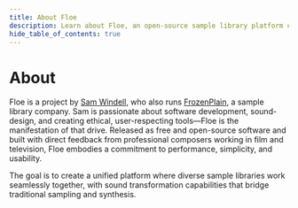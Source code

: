 ```yaml
---
title: About Floe
description: Learn about Floe, an open-source sample library platform created by Sam Windell
hide_table_of_contents: true
---
```


<!--
SPDX-FileCopyrightText: 2025 Sam Windell
SPDX-License-Identifier: MIT
-->

# About

Floe is a project by [Sam Windell](https://samwindell.name/), who also runs [FrozenPlain](https://www.frozenplain.com), a sample library company. Sam is passionate about software development, sound-design, and creating ethical, user-respecting tools—Floe is the manifestation of that drive. Released as free and open-source software and built with direct feedback from professional composers working in film and television, Floe embodies a commitment to performance, simplicity, and usability.

The goal is to create a unified platform where diverse sample libraries work seamlessly together, with sound transformation capabilities that bridge traditional sampling and synthesis.
